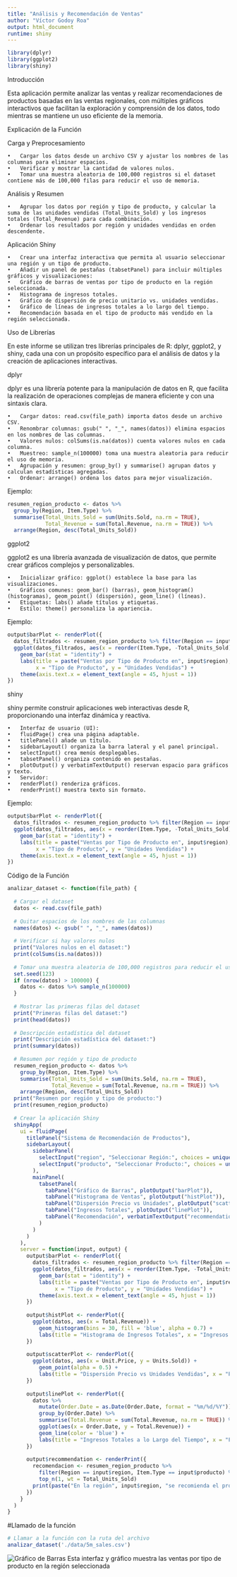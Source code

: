 ```yaml
---
title: "Análisis y Recomendación de Ventas"
author: "Víctor Godoy Roa"
output: html_document
runtime: shiny
---
```


```r
library(dplyr)
library(ggplot2)
library(shiny)
```

Introducción

Esta aplicación permite analizar las ventas y realizar recomendaciones de productos basadas en las ventas regionales, con múltiples gráficos interactivos que facilitan la exploración y comprensión de los datos, todo mientras se mantiene un uso eficiente de la memoria.

Explicación de la Función

Carga y Preprocesamiento

	•	Cargar los datos desde un archivo CSV y ajustar los nombres de las columnas para eliminar espacios.
	•	Verificar y mostrar la cantidad de valores nulos.
	•	Tomar una muestra aleatoria de 100,000 registros si el dataset contiene más de 100,000 filas para reducir el uso de memoria.

Análisis y Resumen

	•	Agrupar los datos por región y tipo de producto, y calcular la suma de las unidades vendidas (Total_Units_Sold) y los ingresos totales (Total_Revenue) para cada combinación.
	•	Ordenar los resultados por región y unidades vendidas en orden descendente.

Aplicación Shiny

	•	Crear una interfaz interactiva que permita al usuario seleccionar una región y un tipo de producto.
	•	Añadir un panel de pestañas (tabsetPanel) para incluir múltiples gráficos y visualizaciones:
	•	Gráfico de barras de ventas por tipo de producto en la región seleccionada.
	•	Histograma de ingresos totales.
	•	Gráfico de dispersión de precio unitario vs. unidades vendidas.
	•	Gráfico de líneas de ingresos totales a lo largo del tiempo.
	•	Recomendación basada en el tipo de producto más vendido en la región seleccionada.


Uso de Librerías

En este informe se utilizan tres librerías principales de R: dplyr, ggplot2, y shiny, cada una con un propósito específico para el análisis de datos y la creación de aplicaciones interactivas.

dplyr

dplyr es una librería potente para la manipulación de datos en R, que facilita la realización de operaciones complejas de manera eficiente y con una sintaxis clara.

	•	Cargar datos: read.csv(file_path) importa datos desde un archivo CSV.
	•	Renombrar columnas: gsub(" ", "_", names(datos)) elimina espacios en los nombres de las columnas.
	•	Valores nulos: colSums(is.na(datos)) cuenta valores nulos en cada columna.
	•	Muestreo: sample_n(100000) toma una muestra aleatoria para reducir el uso de memoria.
	•	Agrupación y resumen: group_by() y summarise() agrupan datos y calculan estadísticas agregadas.
	•	Ordenar: arrange() ordena los datos para mejor visualización.

Ejemplo: 
```r
resumen_region_producto <- datos %>%
  group_by(Region, Item.Type) %>%
  summarise(Total_Units_Sold = sum(Units.Sold, na.rm = TRUE),
            Total_Revenue = sum(Total.Revenue, na.rm = TRUE)) %>%
  arrange(Region, desc(Total_Units_Sold))
```

ggplot2

ggplot2 es una librería avanzada de visualización de datos, que permite crear gráficos complejos y personalizables.

	•	Inicializar gráfico: ggplot() establece la base para las visualizaciones.
	•	Gráficos comunes: geom_bar() (barras), geom_histogram() (histogramas), geom_point() (dispersión), geom_line() (líneas).
	•	Etiquetas: labs() añade títulos y etiquetas.
	•	Estilo: theme() personaliza la apariencia.

Ejemplo:

```r
output$barPlot <- renderPlot({
  datos_filtrados <- resumen_region_producto %>% filter(Region == input$region)
  ggplot(datos_filtrados, aes(x = reorder(Item.Type, -Total_Units_Sold), y = Total_Units_Sold, fill = Item.Type)) +
    geom_bar(stat = "identity") +
    labs(title = paste("Ventas por Tipo de Producto en", input$region),
         x = "Tipo de Producto", y = "Unidades Vendidas") +
    theme(axis.text.x = element_text(angle = 45, hjust = 1))
})
```

shiny

shiny permite construir aplicaciones web interactivas desde R, proporcionando una interfaz dinámica y reactiva.

	•	Interfaz de usuario (UI):
	•	fluidPage() crea una página adaptable.
	•	titlePanel() añade un título.
	•	sidebarLayout() organiza la barra lateral y el panel principal.
	•	selectInput() crea menús desplegables.
	•	tabsetPanel() organiza contenido en pestañas.
	•	plotOutput() y verbatimTextOutput() reservan espacio para gráficos y texto.
	•	Servidor:
	•	renderPlot() renderiza gráficos.
	•	renderPrint() muestra texto sin formato.

Ejemplo:

```r
output$barPlot <- renderPlot({
  datos_filtrados <- resumen_region_producto %>% filter(Region == input$region)
  ggplot(datos_filtrados, aes(x = reorder(Item.Type, -Total_Units_Sold), y = Total_Units_Sold, fill = Item.Type)) +
    geom_bar(stat = "identity") +
    labs(title = paste("Ventas por Tipo de Producto en", input$region),
         x = "Tipo de Producto", y = "Unidades Vendidas") +
    theme(axis.text.x = element_text(angle = 45, hjust = 1))
})
```

Código de la Función

```r

analizar_dataset <- function(file_path) {
  
  # Cargar el dataset
  datos <- read.csv(file_path)
  
  # Quitar espacios de los nombres de las columnas
  names(datos) <- gsub(" ", "_", names(datos))
  
  # Verificar si hay valores nulos
  print("Valores nulos en el dataset:")
  print(colSums(is.na(datos)))
  
  # Tomar una muestra aleatoria de 100,000 registros para reducir el uso de memoria
  set.seed(123)
  if (nrow(datos) > 100000) {
    datos <- datos %>% sample_n(100000)
  }
  
  # Mostrar las primeras filas del dataset
  print("Primeras filas del dataset:")
  print(head(datos))
  
  # Descripción estadística del dataset
  print("Descripción estadística del dataset:")
  print(summary(datos))
  
  # Resumen por región y tipo de producto
  resumen_region_producto <- datos %>%
    group_by(Region, Item.Type) %>%
    summarise(Total_Units_Sold = sum(Units.Sold, na.rm = TRUE),
              Total_Revenue = sum(Total.Revenue, na.rm = TRUE)) %>%
    arrange(Region, desc(Total_Units_Sold))
  print("Resumen por región y tipo de producto:")
  print(resumen_region_producto)
  
  # Crear la aplicación Shiny
  shinyApp(
    ui = fluidPage(
      titlePanel("Sistema de Recomendación de Productos"),
      sidebarLayout(
        sidebarPanel(
          selectInput("region", "Seleccionar Región:", choices = unique(datos$Region)),
          selectInput("producto", "Seleccionar Producto:", choices = unique(datos$Item.Type))
        ),
        mainPanel(
          tabsetPanel(
            tabPanel("Gráfico de Barras", plotOutput("barPlot")),
            tabPanel("Histograma de Ventas", plotOutput("histPlot")),
            tabPanel("Dispersión Precio vs Unidades", plotOutput("scatterPlot")),
            tabPanel("Ingresos Totales", plotOutput("linePlot")),
            tabPanel("Recomendación", verbatimTextOutput("recommendation"))
          )
        )
      )
    ),
    server = function(input, output) {
      output$barPlot <- renderPlot({
        datos_filtrados <- resumen_region_producto %>% filter(Region == input$region)
        ggplot(datos_filtrados, aes(x = reorder(Item.Type, -Total_Units_Sold), y = Total_Units_Sold, fill = Item.Type)) +
          geom_bar(stat = "identity") +
          labs(title = paste("Ventas por Tipo de Producto en", input$region),
               x = "Tipo de Producto", y = "Unidades Vendidas") +
          theme(axis.text.x = element_text(angle = 45, hjust = 1))
      })
      
      output$histPlot <- renderPlot({
        ggplot(datos, aes(x = Total.Revenue)) +
          geom_histogram(bins = 30, fill = 'blue', alpha = 0.7) +
          labs(title = "Histograma de Ingresos Totales", x = "Ingresos Totales", y = "Frecuencia")
      })
      
      output$scatterPlot <- renderPlot({
        ggplot(datos, aes(x = Unit.Price, y = Units.Sold)) +
          geom_point(alpha = 0.5) +
          labs(title = "Dispersión Precio vs Unidades Vendidas", x = "Precio Unitario", y = "Unidades Vendidas")
      })
      
      output$linePlot <- renderPlot({
        datos %>%
          mutate(Order.Date = as.Date(Order.Date, format = "%m/%d/%Y")) %>%
          group_by(Order.Date) %>%
          summarise(Total.Revenue = sum(Total.Revenue, na.rm = TRUE)) %>%
          ggplot(aes(x = Order.Date, y = Total.Revenue)) +
          geom_line(color = 'blue') +
          labs(title = "Ingresos Totales a lo Largo del Tiempo", x = "Fecha de Orden", y = "Ingresos Totales")
      })
      
      output$recommendation <- renderPrint({
        recomendacion <- resumen_region_producto %>% 
          filter(Region == input$region, Item.Type == input$producto) %>% 
          top_n(1, wt = Total_Units_Sold)
        print(paste("En la región", input$region, "se recomienda el producto", input$producto, "con", recomendacion$Total_Units_Sold, "unidades vendidas."))
      })
    }
  )
}
```

#Llamado de la función
```r
# Llamar a la función con la ruta del archivo
analizar_dataset('./data/5m_sales.csv')
```


![Gráfico de Barras](~/Desktop/miudla/programación en R/imagenes_examenfinal/barplot.png "Gráfico de Barras")
Esta interfaz y gráfico muestra las ventas por tipo de producto en la región seleccionada


